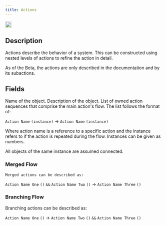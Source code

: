```yaml
---
title: Actions
---
```


<img height="20" noZoom src="/images/objecticons/action.svg" /> 

## Description
Actions describe the behavior of a system. This can be constructed using nested levels of actions to refine the action in detail. 


<Info>As of the Beta, the actions are only described in the documentation and by its subactions.</Info>

## Fields


<ParamField path="Name" type="string">
Name of the object.
</ParamField>

<ParamField path="Description" type="string">
  Description of the object.
</ParamField>

<ParamField path="Sequence" type="list">
  List of owned action sequences that comprise the main action's flow. The list follows the format of:

  `Action Name` `(instance)` -> `Action Name` `(instance)`

  Where action name is a reference to a specific action and the instance refers to if the action is repeated during the flow. Instances can be given as numbers.

  <Info>All objects of the same instance are assumed connected.</Info>
  

### Merged Flow
    Merged actions can be described as:

  `Action Name One` `()` `&&` `Action Name Two` `()` -> `Action Name Three` `()`

### Branching Flow
  Branching actions can be described as:

  `Action Name One` `()` -> `Action Name Two` `()` `&&` `Action Name Three` `()`
</ParamField>
